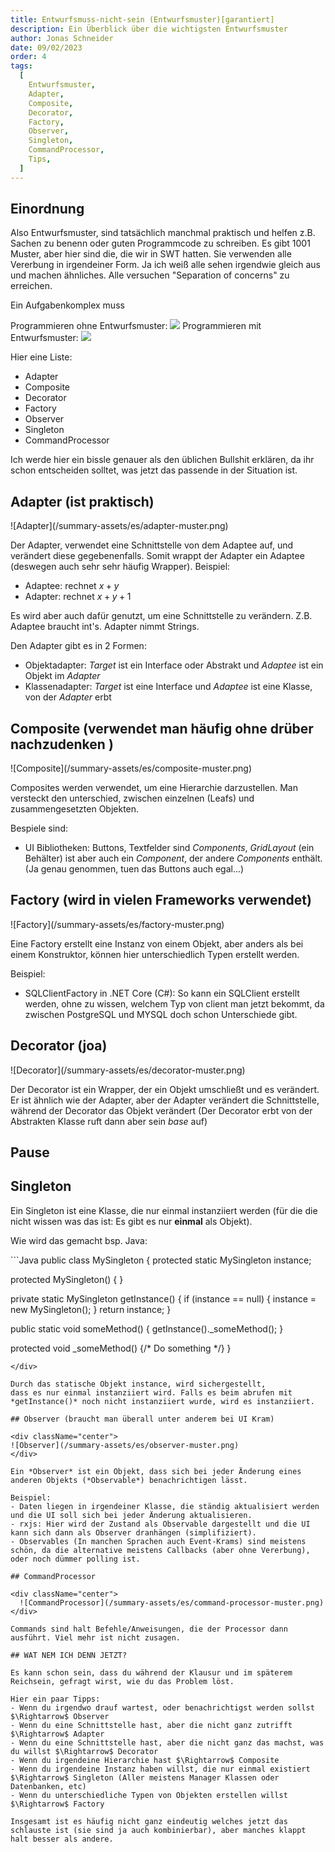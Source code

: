 ```yaml
---
title: Entwurfsmuss-nicht-sein (Entwurfsmuster)[garantiert]
description: Ein Überblick über die wichtigsten Entwurfsmuster
author: Jonas Schneider
date: 09/02/2023
order: 4
tags:
  [
    Entwurfsmuster,
    Adapter,
    Composite,
    Decorator,
    Factory,
    Observer,
    Singleton,
    CommandProcessor,
    Tips,
  ]
---
```


## Einordnung

Also Entwurfsmuster, sind tatsächlich manchmal praktisch und helfen z.B. Sachen zu benenn oder guten Programmcode zu schreiben.
Es gibt 1001 Muster, aber hier sind die, die wir in SWT hatten. Sie verwenden alle Vererbung in irgendeiner Form.
Ja ich weiß alle sehen irgendwie gleich aus und machen ähnliches. Alle versuchen "Separation of concerns" zu erreichen.

Ein Aufgabenkomplex muss

<span className="text-2xl font-sans font-semibold">
  Programmieren ohne Entwurfsmuster:
</span>
<img
  src="https://media.tenor.com/GOyBTNdQb4AAAAAd/scaler-create-impact.gif"
  className="w-full h-full"
/>

<span className="text-2xl font-sans font-semibold">
  Programmieren mit Entwurfsmuster:
</span>
<img
  src="https://media.tenor.com/wHs3JITWApsAAAAM/galaxy-brain-meme.gif"
  className="w-full h-full"
/>

Hier eine Liste:

- Adapter
- Composite
- Decorator
- Factory
- Observer
- Singleton
- CommandProcessor

Ich werde hier ein bissle genauer als den üblichen Bullshit erklären, da ihr schon entscheiden solltet, was jetzt das passende in der Situation ist.

## Adapter (ist praktisch)

<div className="center">![Adapter](/summary-assets/es/adapter-muster.png)</div>

Der Adapter, verwendet eine Schnittstelle von dem Adaptee auf, und verändert diese gegebenenfalls. Somit wrappt der Adapter ein Adaptee (deswegen auch sehr sehr häufig Wrapper). Beispiel:

- Adaptee: rechnet $x+y$
- Adapter: rechnet $x+y+1$

Es wird aber auch dafür genutzt, um eine Schnittstelle zu verändern. Z.B. Adaptee braucht int's. Adapter nimmt Strings.

Den Adapter gibt es in 2 Formen:

- Objektadapter: _Target_ ist ein Interface oder Abstrakt und _Adaptee_ ist ein Objekt im _Adapter_
- Klassenadapter: _Target_ ist eine Interface und _Adaptee_ ist eine Klasse, von der _Adapter_ erbt

## Composite (verwendet man häufig ohne drüber nachzudenken )

<div className="center">
  ![Composite](/summary-assets/es/composite-muster.png)
</div>

Composites werden verwendet, um eine Hierarchie darzustellen. Man versteckt den unterschied, zwischen einzelnen (Leafs) und zusammengesetzten Objekten.

Bespiele sind:

- UI Bibliotheken: Buttons, Textfelder sind _Components_, _GridLayout_ (ein Behälter) ist aber auch ein _Component_, der andere _Components_ enthält. (Ja genau genommen, tuen das Buttons auch egal...)

## Factory (wird in vielen Frameworks verwendet)

<div className="center">![Factory](/summary-assets/es/factory-muster.png)</div>

Eine Factory erstellt eine Instanz von einem Objekt, aber anders als bei einem Konstruktor, können hier unterschiedlich Typen erstellt werden.

Beispiel:

- SQLClientFactory in .NET Core (C#): So kann ein SQLClient erstellt werden, ohne zu wissen, welchem Typ von client man jetzt bekommt, da zwischen PostgreSQL und MYSQL doch schon Unterschiede gibt.

## Decorator (joa)

<div className="center">
  ![Decorator](/summary-assets/es/decorator-muster.png)
</div>

Der Decorator ist ein Wrapper, der ein Objekt umschließt und es verändert.
Er ist ähnlich wie der Adapter, aber der Adapter verändert die Schnittstelle, während der Decorator das Objekt verändert (Der Decorator erbt von der Abstrakten Klasse ruft dann aber sein _base_ auf)

## Pause

<RumpeQuiz />

## Singleton

Ein Singleton ist eine Klasse, die nur einmal instanziiert werden (für die die nicht wissen was das ist: Es gibt es nur **einmal** als Objekt).

Wie wird das gemacht bsp. Java:

<div className="line-numbers">
```Java
public class MySingleton {
  protected static MySingleton instance;

protected MySingleton() { }

private static MySingleton getInstance() {
if (instance == null) {
instance = new MySingleton();
}
return instance;
}

public static void someMethod() {
getInstance().\_someMethod();
}

protected void \_someMethod() {/* Do something */}
}

```
</div>

Durch das statische Objekt instance, wird sichergestellt,
dass es nur einmal instanziiert wird. Falls es beim abrufen mit *getInstance()* noch nicht instanziiert wurde, wird es instanziiert.

## Observer (braucht man überall unter anderem bei UI Kram)

<div className="center">
![Observer](/summary-assets/es/observer-muster.png)
</div>

Ein *Observer* ist ein Objekt, dass sich bei jeder Änderung eines anderen Objekts (*Observable*) benachrichtigen lässt.

Beispiel:
- Daten liegen in irgendeiner Klasse, die ständig aktualisiert werden und die UI soll sich bei jeder Änderung aktualisieren.
- rxjs: Hier wird der Zustand als Observable dargestellt und die UI kann sich dann als Observer dranhängen (simplifiziert).
- Observables (In manchen Sprachen auch Event-Krams) sind meistens schön, da die alternative meistens Callbacks (aber ohne Vererbung), oder noch dümmer polling ist.

## CommandProcessor

<div className="center">
  ![CommandProcessor](/summary-assets/es/command-processor-muster.png)
</div>

Commands sind halt Befehle/Anweisungen, die der Processor dann ausführt. Viel mehr ist nicht zusagen.

## WAT NEM ICH DENN JETZT?

Es kann schon sein, dass du während der Klausur und im späterem Reichsein, gefragt wirst, wie du das Problem löst.

Hier ein paar Tipps:
- Wenn du irgendwo drauf wartest, oder benachrichtigst werden sollst $\Rightarrow$ Observer
- Wenn du eine Schnittstelle hast, aber die nicht ganz zutrifft $\Rightarrow$ Adapter
- Wenn du eine Schnittstelle hast, aber die nicht ganz das machst, was du willst $\Rightarrow$ Decorator
- Wenn du irgendeine Hierarchie hast $\Rightarrow$ Composite
- Wenn du irgendeine Instanz haben willst, die nur einmal existiert $\Rightarrow$ Singleton (Aller meistens Manager Klassen oder Datenbanken, etc)
- Wenn du unterschiedliche Typen von Objekten erstellen willst $\Rightarrow$ Factory

Insgesamt ist es häufig nicht ganz eindeutig welches jetzt das schlauste ist (sie sind ja auch kombinierbar), aber manches klappt halt besser als andere.
```
